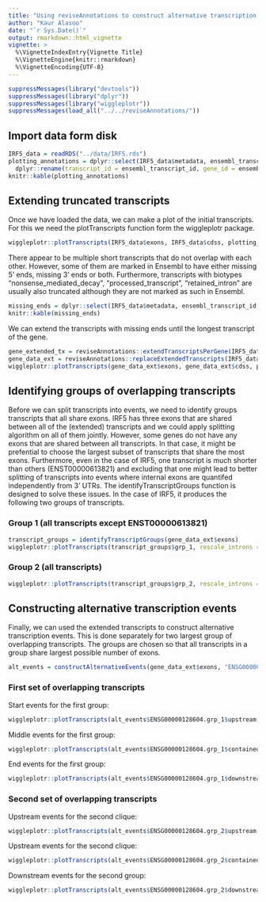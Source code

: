 ```yaml
---
title: "Using reviseAnnotations to construct alternative transcription events"
author: "Kaur Alasoo"
date: "`r Sys.Date()`"
output: rmarkdown::html_vignette
vignette: >
  %\VignetteIndexEntry{Vignette Title}
  %\VignetteEngine{knitr::rmarkdown}
  %\VignetteEncoding{UTF-8}
---
```


```r
suppressMessages(library("devtools"))
suppressMessages(library("dplyr"))
suppressMessages(library("wiggleplotr"))
suppressMessages(load_all("../../reviseAnnotations/"))
```

## Import data form disk
```r
IRF5_data = readRDS("../data/IRF5.rds")
plotting_annotations = dplyr::select(IRF5_data$metadata, ensembl_transcript_id, ensembl_gene_id, external_gene_name, strand) %>% 
  dplyr::rename(transcript_id = ensembl_transcript_id, gene_id = ensembl_gene_id, gene_name = external_gene_name)
knitr::kable(plotting_annotations)
```

## Extending truncated transcripts
Once we have loaded the data, we can make a plot of the initial transcripts. For this we need the plotTranscripts function form the wiggleplotr package.
```r
wiggleplotr::plotTranscripts(IRF5_data$exons, IRF5_data$cdss, plotting_annotations, rescale_introns = TRUE)

```

There appear to be multiple short transcripts that do not overlap with each other. However, some of them are marked in Ensembl to have either missing 5' ends, missing 3' ends or both. Furthermore, transcripts with biotypes "nonsense_mediated_decay", "processed_transcript", "retained_intron" are usually also truncated although they are not marked as such in Ensembl.

```r
missing_ends = dplyr::select(IRF5_data$metadata, ensembl_transcript_id, mRNA_start_NF, mRNA_end_NF, cds_start_NF, cds_end_NF)
knitr::kable(missing_ends)
```

We can extend the transcripts with missing ends until the longest transcript of the gene.

```r
gene_extended_tx = reviseAnnotations::extendTranscriptsPerGene(IRF5_data$metadata, IRF5_data$exons, IRF5_data$cdss)
gene_data_ext = reviseAnnotations::replaceExtendedTranscripts(IRF5_data, gene_extended_tx)
wiggleplotr::plotTranscripts(gene_data_ext$exons, gene_data_ext$cdss, plotting_annotations, rescale_introns = TRUE)
```

## Identifying groups of overlapping transcripts
Before we can split transcripts into events, we need to identify groups transcripts that all share exons. IRF5 has three exons that are shared between all of the (extended) transcripts and we could apply splitting algorithm on all of them jointly. However, some genes do not have any exons that are shared between all transcripts. In that case, it might be prefential to choose the largest subset of transcripts that share the most exons. Furthermore, even in the case of IRF5, one transcript is much shorter than others (ENST00000613821) and excluding that one might lead to better splitting of transcripts into events where internal exons are quantifed independently from 3' UTRs. The identifyTranscriptGroups function is designed to solve these issues. In the case of IRF5, it produces the following two groups of transcripts.

### Group 1 (all transcripts except ENST00000613821)
```r
transcript_groups = identifyTranscriptGroups(gene_data_ext$exons)
wiggleplotr::plotTranscripts(transcript_groups$grp_1, rescale_introns = TRUE)

```

### Group 2 (all transcripts)
```r
wiggleplotr::plotTranscripts(transcript_groups$grp_2, rescale_introns = TRUE)
```

## Constructing alternative transcription events
Finally, we can used the extended transcripts to construct alternative transcription events. This is done separately for two largest group of overlapping transcripts. The groups are chosen so that all transcripts in a group share largest possible number of exons.

```r
alt_events = constructAlternativeEvents(gene_data_ext$exons, "ENSG00000128604")
```

### First set of overlapping transcripts
Start events for the first group:
```r
wiggleplotr::plotTranscripts(alt_events$ENSG00000128604.grp_1$upstream, transcript_annotations = plotting_annotations, rescale_introns = TRUE)
```

Middle events for the first group:
```r
wiggleplotr::plotTranscripts(alt_events$ENSG00000128604.grp_1$contained, transcript_annotations = plotting_annotations, rescale_introns = TRUE)
```

End events for the first group:
```r
wiggleplotr::plotTranscripts(alt_events$ENSG00000128604.grp_1$downstream, transcript_annotations = plotting_annotations, rescale_introns = TRUE)

```

### Second set of overlapping transcripts
Upstream events for the second clique:
```r
wiggleplotr::plotTranscripts(alt_events$ENSG00000128604.grp_2$upstream, transcript_annotations = plotting_annotations, rescale_introns = TRUE)
```

Upstream events for the second clique:
```r
wiggleplotr::plotTranscripts(alt_events$ENSG00000128604.grp_2$contained, transcript_annotations = plotting_annotations, rescale_introns = TRUE)
```

Downstream events for the second group:
```r
wiggleplotr::plotTranscripts(alt_events$ENSG00000128604.grp_2$downstream, transcript_annotations = plotting_annotations, rescale_introns = TRUE)
```

